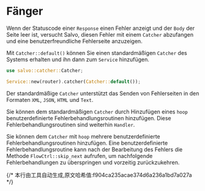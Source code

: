 # Fänger


Wenn der Statuscode einer `Response` einen Fehler anzeigt und der `Body` der Seite leer ist, versucht Salvo, diesen Fehler mit einem `Catcher` abzufangen und eine benutzerfreundliche Fehlerseite anzuzeigen.

Mit `Catcher::default()` können Sie einen standardmäßigen `Catcher` des Systems erhalten und ihn dann zum `Service` hinzufügen.

```rust
use salvo::catcher::Catcher;

Service::new(router).catcher(Catcher::default());
```

Der standardmäßige `Catcher` unterstützt das Senden von Fehlerseiten in den Formaten `XML`, `JSON`, `HTML` und `Text`.

Sie können dem standardmäßigen `Catcher` durch Hinzufügen eines `hoop` benutzerdefinierte Fehlerbehandlungsroutinen hinzufügen. Diese Fehlerbehandlungsroutinen sind weiterhin `Handler`.

Sie können dem `Catcher` mit `hoop` mehrere benutzerdefinierte Fehlerbehandlungsroutinen hinzufügen. Eine benutzerdefinierte Fehlerbehandlungsroutine kann nach der Bearbeitung des Fehlers die Methode `FlowCtrl::skip_next` aufrufen, um nachfolgende Fehlerbehandlungen zu überspringen und vorzeitig zurückzukehren.

<Tabs>
  <Tab label="main.rs">
    <CustomErrorPageCode/>
  </Tab>
  <Tab label="Cargo.toml">
    <CustomErrorPageCargoCode/>
  </Tab>
</Tabs>
{/* 本行由工具自动生成,原文哈希值:f904ca235acae374d6a236a1bd7a027a */}